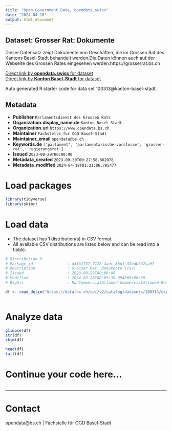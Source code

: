 ```yaml
---
title: "Open Government Data, opendata.swiss"
date: "2024-04-18"
output: html_document
---
```


## Dataset: Grosser Rat: Dokumente

Dieser Datensatz zeigt Dokumente von Geschäften, die im Grossen Rat des Kantons Basel-Stadt behandelt werden.Die Daten können auch auf der Webseite des Grossen Rates eingesehen werden:https://grosserrat.bs.ch

[Direct link by **opendata.swiss** for dataset](https://opendata.swiss/de/dataset/grosser-rat-dokumente)<br>
[Direct link by **Kanton Basel-Stadt** for dataset](https://data.bs.ch/explore/dataset/100313/)

Auto generated R starter code for data set 100313@kanton-basel-stadt.

## Metadata

- **Publisher** `Parlamentsdienst des Grossen Rats`
- **Organization.display_name.de** `Kanton Basel-Stadt`
- **Organization.url** `https://www.opendata.bs.ch`
- **Maintainer** `Fachstelle für OGD Basel-Stadt`
- **Maintainer_email** `opendata@bs.ch`
- **Keywords.de** `['parlament', 'parlamentarische-vorstosse', 'grosser-rat', 'regierungsrat']`
- **Issued** `2023-09-29T00:00:00`
- **Metadata_created** `2023-09-30T00:27:58.562078`
- **Metadata_modified** `2024-04-18T01:21:06.785477`


# Load packages

```r

library(tidyverse)
library(skimr)

```

# Load data

-   The dataset has 1 distribution(s) in CSV format.
-   All available CSV distributions are listed below and can be read into a tibble.

```r

# Distribution 0
# Package_id               : d33b1737-7122-4aec-8bd1-31bdb7b7ca97
# Description              : Grosser Rat: Dokumente (csv)
# Issued                   : 2023-09-29T00:00:00
# Modified                 : 2024-03-28T08:05:39.094000+00:00
# Rights                   : NonCommercialAllowed-CommercialAllowed-ReferenceRequired

df <- read_delim('https://data.bs.ch/api/v2/catalog/datasets/100313/exports/csv')



```

# Analyze data

```r

glimpse(df)
str(df)
skim(df)

head(df)
tail(df)

```

# Continue your code here...

```r

```

------------------------------------------------------------------------

# Contact

opendata@bs.ch | Fachstelle für OGD Basel-Stadt
